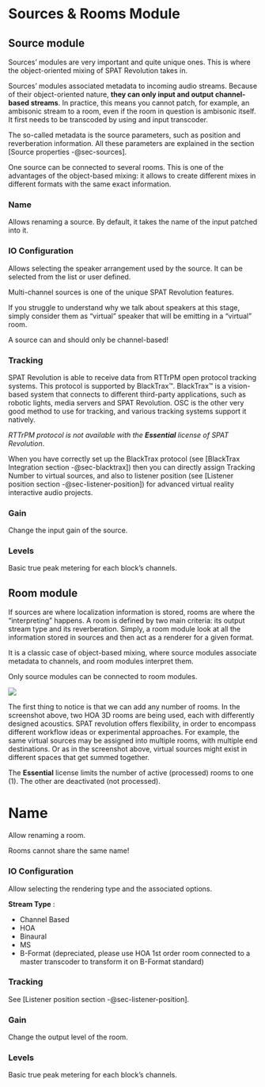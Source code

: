 # Sources & Rooms Module {#sec-source-room-modules}

## Source module

Sources’ modules are very important and quite unique ones. This is where the object-oriented mixing of SPAT Revolution takes in.

Sources’ modules associated metadata to incoming audio streams. Because of their object-oriented nature, **they can only input and output channel-based streams**. In practice, this means you cannot patch, for example, an ambisonic stream to a room, even if the room in question is ambisonic itself. It first needs to be transcoded by using and input transcoder.

The so-called metadata is the source parameters, such as position and reverberation information. All these parameters are explained in the section [Source properties -@sec-sources].

One source can be connected to several rooms. This is one of the advantages of the object-based mixing: it allows to create different mixes in different formats with the same exact information.

### Name

Allows renaming a source. By default, it takes the name of the input patched into it.

### IO Configuration

Allows selecting the speaker arrangement used by the source. It can be selected from the list or user defined.

Multi-channel sources is one of the unique SPAT Revolution features.

:::{.callout-note}
If you struggle to understand why we talk about speakers at this stage, simply consider them as "virtual" speaker that will be emitting in a "virtual" room.
:::

:::{.callout-warning}
 A source can and should only be channel-based!
:::

### Tracking

SPAT Revolution is able to receive data from RTTrPM open protocol tracking systems. This protocol is supported by BlackTrax™. BlackTrax™ is a vision-based system that connects to different third-party applications, such as robotic lights, media servers and SPAT Revolution. OSC is the other very good method to use for tracking, and various tracking systems support it natively.

:::{.callout-warning}
 _RTTrPM protocol is not available with the **Essential** license of SPAT Revolution_.
:::

When you have correctly set up the BlackTrax protocol (see [BlackTrax Integration section -@sec-blacktrax]) then you can directly assign Tracking Number to virtual sources, and also to listener position (see [Listener position section -@sec-listener-position]) for advanced virtual reality interactive audio projects.

### Gain

Change the input gain of the source.

### Levels

Basic true peak metering for each block's channels.

## Room module

If sources are where localization information is stored, rooms are where the "interpreting" happens. A room is defined by two main criteria: its output stream type and its reverberation. Simply, a room module look at all the information stored in sources and then act as a renderer for a given format.

:::{.callout-warning}
It is a classic case of object-based mixing, where source modules associate metadata to channels, and room modules interpret them.

Only source modules can be connected to room modules.

![](https://media.githubusercontent.com/media/FLUX-SE/doc_images/main/SpatR/Setup/SessionWithRoomSelected.png)

The first thing to notice is that we can add any number of rooms. In the screenshot above, two HOA 3D rooms are being used, each with differently designed acoustics. SPAT revolution offers flexibility, in order to encompass different workflow ideas or experimental approaches. For example, the same virtual sources may be assigned into multiple rooms, with multiple end destinations. Or as in the screenshot above, virtual sources might exist in different spaces that get summed together.

 The **Essential** license limits the number of active (processed) rooms to one (1). The other are deactivated (not processed).
:::

# Name

Allow renaming a room. 

:::{.callout-warning}
Rooms cannot share the same name!
:::

### IO Configuration

Allow selecting the rendering type and the associated options.

**Stream Type** :

+ Channel Based
+ HOA
+ Binaural
+ MS
+ B-Format (depreciated, please use HOA 1st order room connected to a master transcoder to transform it on B-Format standard)

### Tracking

See [Listener position section -@sec-listener-position].

### Gain

Change the output level of the room.

### Levels

Basic true peak metering for each block's channels.